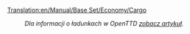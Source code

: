 [[Translation:en/Manual/Base Set/Economy/Cargo]]

:''Dla informacji o ładunkach w OpenTTD [[pl/Manual/Base Set/Economy/Ładunek|zobacz artykuł]].''